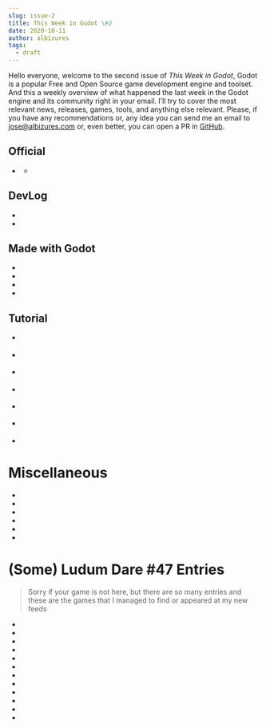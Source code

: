 ```yaml
---
slug: issue-2
title: This Week in Godot \#2
date: 2020-10-11
author: albizures
tags:
  - draft
---
```



Hello everyone, welcome to the second issue of _This Week in Godot_, Godot is a popular Free and Open Source game development engine and toolset. And this a weekly overview of what happened the last week in the Godot engine and its community right in your email. I'll try to cover the most relevant news, releases, games, tools, and anything else relevant. Please, if you have any recommendations or, any idea you can send me an email to jose@albizures.com or, even better, you can open a PR in [GitHub](https://github.com/albizures/ThisWeekInGodot).

## Official

- <PostLink
  	link="https://godotengine.org/article/hugo-locurcio-hired-improve-godots-web-infrastructure"
  	label="Hugo Locurcio is hired to improve Godot's web infrastructure"
  />
  - <PostLink
  	link="https://godotengine.org/article/improvements-gpuparticles-godot-40"
  	label="New Improvements for GPUParticles"
  	version="v4"
  />

## DevLog

- <PostLink
  	type="youtube"
  	link="https://youtu.be/15aecgnbRrM"
  	label="Dewdrop Dynasty - Indie Game #1"
  	author="Gooodgis"
  />
- <PostLink
  	type="youtube"
  	link="https://youtu.be/Hf_gywa6vZE"
  	label="Dialog system updates! - Dialogic #1"
  	author="Coppola_Emilio"
  />

## Made with Godot

- <PostLink
  	link="https://sandebru.itch.io/pixelorb"
  	label="PixelOrb"
  	source="https://github.com/alex-karev/PixelOrb"
  	author="sandebrugames"
  />
- <PostLink
  	link="https://www.kickstarter.com/projects/sombrerocat/farmer-supreme"
  	label="Farmer Supreme! (Kickstarter campaign)"
  	author="_SombreroCat"
  />
- <PostLink
  	link="https://exilland.itch.io/staff-only"
  	label="Staff Only"
  	author="exilland"
  />
- <PostLink
  	link="https://twitter.com/TrueYomic/status/1312802995235627010"
  	source="https://github.com/Yomic/TicTacToeNetworking"
  	label="TicTacTie game over LAN"
  	author="TrueYomic"
  />

## Tutorial

- <PostLink
  	type="youtube"
  	link="https://youtu.be/s9ZFYoj-8XQ"
  	source="https://gitlab.com/Shapkofil/shadersundays/-/tree/master/Ep4%3AProceduralPixel"
  	label="Making Animated PIXEL ART in REAL TIME"
  	author="shapkofil"
  />
- <PostLink
  	type="youtube"
  	link="https://youtu.be/2TGPI0TH6Xo"
  	label="Tilemaps in 1 minute"
  	author="mohammedzero43"
  />
- <PostLink
  	type="youtube"
  	link="https://youtu.be/1pDkmK-XH-4"
  	source="https://github.com/trolog/GodotPortals"
  	label="How to make portals quickly for your game"
  />
- <PostLink
  	type="article"
  	link="https://gamedevserj.github.io/godot-invisibility-shader-tutorial.html"
  	source="https://github.com/gamedevserj/Godot-Shaders"
  	label="Invisibility shader breakdown"
  	author="gamedevserj"
  />

- <PostLink
  	type="youtube"
  	link="https://youtu.be/6F-cMw-ztx0"
  	source="https://github.com/NovemberDev/godot-fps-tutorial/"
  	label="How To Make a FPS"
  	author="Hairic_Lilred"
  />
- <PostLink
  	type="youtube"
  	link="https://youtu.be/W7WsL3qaPqg"
  	label="Multitarget Camera2D"
  	author="KidsCanCode"
  />
- <PostLink
  	type="youtube"
  	link="https://youtu.be/WHGHevwhXCQ"
  	source="https://github.com/trolog/godotKeybindingTutorial"
  	label="Pause and keybindings in game tutorial"
  	author=""
  />

# Miscellaneous

- <PostLink
  	label="128k objects vs 704k entities"
  	link="https://twitter.com/\_AndreaCatania/status/1312824560358752256?s=19"
  />
- <PostLink
  	label="Unofficial branding redesign for the Godot game engine"
  	link="https://www.reddit.com/r/godot/comments/j5nmdt/i_made_a_redesign_of_the_godot_logo_and_icon"
  />
- <PostLink
  	label="SayWhat: Branching dialogue"
  	author="nathanhoad"
  	link="https://nathanhoad.net/2020-10-saywhat-branching-dialogue-for-godot/"
  />
- <PostLink
  	label="Cartographer release v0.9.0 with full PBR support and masked blending"
  	link="https://github.com/awkwardpolygons/cartographer/releases"
  />
- <PostLink
  	label="Testing CPUParticles collision sphere and box"
  	author="MadaraZ"
  	version="v4"
  	link="https://youtu.be/18E1mvfTYkE"
  />
- <PostLink
  	label="godot-rust release v0.9.0"
  	link="https://godot-rust.github.io/release-notes/0-9-0/"
  />

# (Some) Ludum Dare #47 Entries

> Sorry if your game is not here, but there are so many entries and these are the games that I managed to find or appeared at my new feeds

- <PostLink
  	label="DEATH STRING"
  	link="https://ldjam.com/events/ludum-dare/47/death-string"
  	source="https://github.com/Miziziziz/DeathString"
  />
- <PostLink
  	label="Grave Juice"
  	link="https://ldjam.com/events/ludum-dare/47/grave-juice"
  />
- <PostLink
  	label="Mission ∞"
  	link="https://ldjam.com/events/ludum-dare/47/mission-8"
  />
- <PostLink
  	label="Shafted"
  	link="https://ldjam.com/events/ludum-dare/47/shafted"
  />
- <PostLink
  	label="Light footsteps after the rain"
  	link="https://ldjam.com/events/ludum-dare/47/light-footsteps-after-the-rain"
  />
- <PostLink
  	label="Amusement Shark"
  	link="https://ldjam.com/events/ludum-dare/47/amusement-shark"
  />
- <PostLink
  	label="The final loop"
  	link="https://ldjam.com/events/ludum-dare/47/the-final-loop"
  />
- <PostLink
  	label="Unholy Echo"
  	link="https://ldjam.com/events/ludum-dare/47/unholy-echo"
  />
- <PostLink label="Grind" link="https://ldjam.com/events/ludum-dare/47/grind" />
- <PostLink
  	label="Rat Inc"
  	link="https://ldjam.com/events/ludum-dare/47/rat-inc"
  />
- <PostLink
  	label="Mazed Robot"
  	link="https://ldjam.com/events/ludum-dare/47/mazed-robot"
  />
- <PostLink
  	label="Into the Iron Mist"
  	link="https://ldjam.com/events/ludum-dare/47/into-the-iron-mist"
  />
